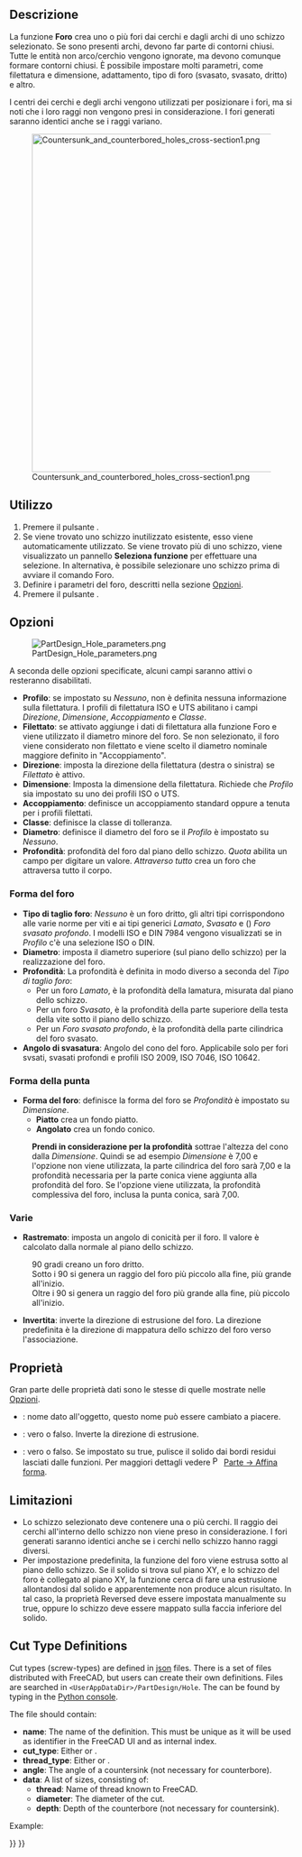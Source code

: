 <languages/>

{{Docnav/it
|[[PartDesign_Pocket/it|Tasca]]
|[[PartDesign_Groove/it|Gola]]
|[[PartDesign_Workbench/it|PartDesign]]
|IconL=PartDesign_Pocket.svg
|IconR=PartDesign_Groove.svg
|IconC=Workbench_PartDesign.svg
}}

{{GuiCommand
|Name=PartDesign Hole
|Name/it=Foro
|MenuLocation=Part Design → Crea una funzione sottrattiva → Foro
|Workbenches=[[PartDesign_Workbench/it|PartDesign]]
|Version=0.17
|SeeAlso=[[PartDesign_Pocket/it|Tasca]]
}}

<span id="Description"></span>
==Descrizione==

La funzione '''Foro''' crea uno o più fori dai cerchi e dagli archi di uno schizzo selezionato. Se sono presenti archi, devono far parte di contorni chiusi. Tutte le entità non arco/cerchio vengono ignorate, ma devono comunque formare contorni chiusi. È possibile impostare molti parametri, come filettatura e dimensione, adattamento, tipo di foro (svasato, svasato, dritto) e altro.

I centri dei cerchi e degli archi vengono utilizzati per posizionare i fori, ma si noti che i loro raggi non vengono presi in considerazione. I fori generati saranno identici anche se i raggi variano.

[[File:Countersunk_and_counterbored_holes_cross-section1.png|600px]]

{{Caption|Sezione longitudinale di foro svasato a sinistra e di foro lamato a destra (countersunk e counterbored).}}

<span id="Usage"></span>
== Utilizzo ==

# Premere il pulsante {{Button|[[Image:PartDesign_Hole.svg|16px]] '''Foro'''}}.
# Se viene trovato uno schizzo inutilizzato esistente, esso viene automaticamente utilizzato. Se viene trovato più di uno schizzo, viene visualizzato un pannello '''Seleziona funzione''' per effettuare una selezione. In alternativa, è possibile selezionare uno schizzo prima di avviare il comando Foro.
# Definire i parametri del foro, descritti nella sezione [[#Opzioni|Opzioni]].
# Premere il pulsante {{Button|OK}}.

<span id="Options"></span>
== Opzioni ==

[[File:PartDesign Hole parameters.png|frame|right]]

A seconda delle opzioni specificate, alcuni campi saranno attivi o resteranno disabilitati.

<div class="mw-translate-fuzzy">
* '''Profilo''': se impostato su ''Nessuno'', non è definita nessuna informazione sulla filettatura. I profili di filettatura ISO e UTS abilitano i campi  ''Direzione'', ''Dimensione'', ''Accoppiamento'' e ''Classe''.
* '''Filettato''': se attivato aggiunge i dati di filettatura alla funzione Foro e viene utilizzato il diametro minore del foro. Se non selezionato, il foro viene considerato non filettato e viene scelto il diametro nominale maggiore definito in "Accoppiamento".
* '''Direzione''': imposta la direzione della filettatura (destra o sinistra) se ''Filettato'' è attivo.
* '''Dimensione''': Imposta la dimensione della filettatura. Richiede che ''Profilo'' sia impostato su uno dei profili ISO o UTS.
* '''Accoppiamento''': definisce un accoppiamento standard oppure a tenuta per i profili filettati.
* '''Classe''': definisce la classe di tolleranza.
* '''Diametro''': definisce il diametro del foro se il ''Profilo'' è impostato su ''Nessuno''.
* '''Profondità''': profondità del foro dal piano dello schizzo. ''Quota'' abilita un campo per digitare un valore. ''Attraverso tutto'' crea un foro che attraversa tutto il corpo.
</div>

<span id="Hole_cut"></span>
===Forma del foro===

* '''Tipo di taglio foro''': ''Nessuno'' è un foro dritto, gli altri tipi corrispondono alle varie norme per viti e ai tipi generici ''Lamato'', ''Svasato'' e ({{Version/it|0.21}}) ''Foro svasato profondo''. I modelli ISO e DIN 7984 vengono visualizzati se in ''Profilo'' c'è una selezione ISO o DIN.
* '''Diametro''': imposta il diametro superiore (sul piano dello schizzo) per la realizzazione del foro.
* '''Profondità''': La profondità è definita in modo diverso a seconda del ''Tipo di taglio foro'':
** Per un foro ''Lamato'', è la profondità della lamatura, misurata dal piano dello schizzo.
** Per un foro ''Svasato'', è la profondità della parte superiore della testa della vite sotto il piano dello schizzo.
** Per un ''Foro svasato profondo'', è la profondità della parte cilindrica del foro svasato.
* '''Angolo di svasatura''': Angolo del cono del foro. Applicabile solo per fori svsati, svasati profondi e profili ISO 2009, ISO 7046, ISO 10642.

<span id="Drill_point"></span>
===Forma della punta===

* '''Forma del foro''': definisce la forma del foro se ''Profondità'' è impostato su ''Dimensione''.
** '''Piatto''' crea un fondo piatto.
** '''Angolato''' crea un fondo conico.
: '''Prendi in considerazione per la profondità''' sottrae l'altezza del cono dalla ''Dimensione''. Quindi se ad esempio ''Dimensione'' è 7,00 e l'opzione non viene utilizzata, la parte cilindrica del foro sarà 7,00 e la profondità necessaria per la parte conica viene aggiunta alla profondità del foro. Se l'opzione viene utilizzata, la profondità complessiva del foro, inclusa la punta conica, sarà 7,00.

<span id="Misc"></span>
===Varie===

* '''Rastremato''': imposta un angolo di conicità per il foro. Il valore è calcolato dalla normale al piano dello schizzo.
: 90 gradi creano un foro dritto. 
: Sotto i 90 si genera un raggio del foro più piccolo alla fine, più grande all'inizio.
: Oltre i 90 si genera un raggio del foro più grande alla fine, più piccolo all'inizio.
* '''Invertita''': inverte la direzione di estrusione del foro. La direzione predefinita è la direzione di mappatura dello schizzo del foro verso l'associazione.

<span id="Properties"></span>
== Proprietà ==

Gran parte delle proprietà dati sono le stesse di quelle mostrate nelle [[#Opzioni|Opzioni]].

<div class="mw-translate-fuzzy">
* {{PropertyData/it|Label}}: nome dato all'oggetto, questo nome può essere cambiato a piacere.
* {{PropertyData/it|Reversed}}: vero o falso. Inverte la direzione di estrusione.
* {{PropertyData/it|Refine}}: vero o falso. Se impostato su true, pulisce il solido dai bordi residui lasciati dalle funzioni. Per maggiori dettagli vedere [[Image:Part_RefineShape.svg|16px]] [[Part RefineShape/it|Parte → Affina forma]].
</div>

<span id="Limitations"></span>
==Limitazioni==

<div class="mw-translate-fuzzy">
* Lo schizzo selezionato deve contenere una o più cerchi. Il raggio dei cerchi all'interno dello schizzo non viene preso in considerazione. I fori generati saranno identici anche se i cerchi nello schizzo hanno raggi diversi.
* Per impostazione predefinita, la funzione del foro viene estrusa sotto al piano dello schizzo. Se il solido si trova sul piano XY, e lo schizzo del foro è collegato al piano XY, la funzione cerca di fare una estrusione allontandosi dal solido e apparentemente non produce alcun risultato. In tal caso, la proprietà Reversed deve essere impostata manualmente su true, oppure lo schizzo deve essere mappato sulla faccia inferiore del solido.
</div>

==Cut Type Definitions==

Cut types (screw-types) are defined in [https://de.wikipedia.org/wiki/JavaScript_Object_Notation json] files. There is a set of files distributed with FreeCAD, but users can create their own definitions. Files are searched in <code>&lt;UserAppDataDir&gt;/PartDesign/Hole</code>. The {{incode|UserAppDataDir}} can be found by typing {{incode|App.getUserAppDataDir()}} in the [[Python_console|Python console]].

The file should contain:
* '''name''': The name of the definition. This must be unique as it will be used as identifier in the FreeCAD UI and as internal index.
* '''cut_type''': Either {{incode|countersink}} or {{incode|counterbore}}.
* '''thread_type''':  Either {{incode|metric}} or {{incode|metricfine}}.
* '''angle''': The angle of a countersink (not necessary for counterbore).
* '''data''': A list of sizes, consisting of:
** '''thread''': Name of thread known to FreeCAD.
** '''diameter''': The diameter of the cut.
** '''depth''': Depth of the counterbore (not necessary for countersink).
Example:
{{Code|lang=json|code=
{
    "name": "DIN 7984",
    "cut_type": "counterbore",
    "thread_type": "metric",
    "data": [
        { "thread": "M2",   "diameter":  4.3, "depth":  1.6 },
        { "thread": "M2.5", "diameter":  5.0, "depth":  2.0 },
        …
    ]
}
}}


{{Docnav/it
|[[PartDesign_Pocket/it|Tasca]]
|[[PartDesign_Groove/it|Gola]]
|[[PartDesign_Workbench/it|PartDesign]]
|IconL=PartDesign_Pocket.svg
|IconR=PartDesign_Groove.svg
|IconC=Workbench_PartDesign.svg
}}

{{PartDesign Tools navi{{#translation:}}}}
{{Userdocnavi{{#translation:}}}}